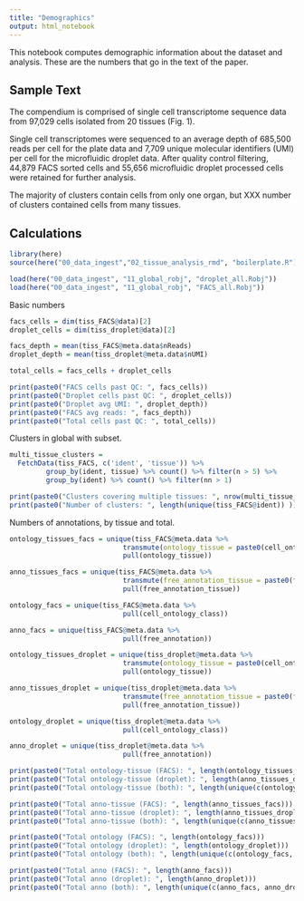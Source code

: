 ```yaml
---
title: "Demographics"
output: html_notebook
---
```


This notebook computes demographic information about the dataset and analysis. These are the numbers that go in the text of the paper.

## Sample Text

The compendium is comprised of single cell transcriptome sequence data from 97,029 cells isolated from 20 tissues (Fig. 1).

Single cell transcriptomes were sequenced to an average depth of 685,500 reads per cell for the plate data and 7,709 unique molecular identifiers (UMI) per cell for the microfluidic droplet data.  After quality control filtering, 44,879 FACS sorted cells and 55,656 microfluidic droplet processed cells were retained for further analysis.  

The majority of clusters contain cells from only one organ, but XXX number of clusters contained cells from many tissues.  

## Calculations

```r
library(here)
source(here("00_data_ingest","02_tissue_analysis_rmd", "boilerplate.R"))
```


```r
load(here("00_data_ingest", "11_global_robj", "droplet_all.Robj"))
load(here("00_data_ingest", "11_global_robj", "FACS_all.Robj"))
```

Basic numbers
```r
facs_cells = dim(tiss_FACS@data)[2]
droplet_cells = dim(tiss_droplet@data)[2]

facs_depth = mean(tiss_FACS@meta.data$nReads)
droplet_depth = mean(tiss_droplet@meta.data$nUMI)

total_cells = facs_cells + droplet_cells
```

```r
print(paste0("FACS cells past QC: ", facs_cells))
print(paste0("Droplet cells past QC: ", droplet_cells))
print(paste0("Droplet avg UMI: ", droplet_depth))
print(paste0("FACS avg reads: ", facs_depth))
print(paste0("Total cells past QC: ", total_cells))
```

Clusters in global with subset.

```r
multi_tissue_clusters = 
  FetchData(tiss_FACS, c('ident', 'tissue')) %>% 
         group_by(ident, tissue) %>% count() %>% filter(n > 5) %>% 
         group_by(ident) %>% count() %>% filter(nn > 1)

print(paste0("Clusters covering multiple tissues: ", nrow(multi_tissue_clusters)))
print(paste0("Number of clusters: ", length(unique(tiss_FACS@ident)) ))

```

Numbers of annotations, by tissue and total.

```r
ontology_tissues_facs = unique(tiss_FACS@meta.data %>% 
                            transmute(ontology_tissue = paste0(cell_ontology_class, tissue)) %>%
                            pull(ontology_tissue))

anno_tissues_facs = unique(tiss_FACS@meta.data %>% 
                            transmute(free_annotation_tissue = paste0(free_annotation, tissue)) %>%
                            pull(free_annotation_tissue))

ontology_facs = unique(tiss_FACS@meta.data %>% 
                            pull(cell_ontology_class))

anno_facs = unique(tiss_FACS@meta.data %>% 
                            pull(free_annotation))

ontology_tissues_droplet = unique(tiss_droplet@meta.data %>% 
                            transmute(ontology_tissue = paste0(cell_ontology_class, tissue)) %>%
                            pull(ontology_tissue))

anno_tissues_droplet = unique(tiss_droplet@meta.data %>% 
                            transmute(free_annotation_tissue = paste0(free_annotation, tissue)) %>%
                            pull(free_annotation_tissue))

ontology_droplet = unique(tiss_droplet@meta.data %>% 
                            pull(cell_ontology_class))

anno_droplet = unique(tiss_droplet@meta.data %>% 
                            pull(free_annotation))

```


```r
print(paste0("Total ontology-tissue (FACS): ", length(ontology_tissues_facs)))
print(paste0("Total ontology-tissue (droplet): ", length(anno_tissues_droplet)))
print(paste0("Total ontology-tissue (both): ", length(unique(c(ontology_tissues_facs, ontology_tissues_droplet)))))

print(paste0("Total anno-tissue (FACS): ", length(anno_tissues_facs)))
print(paste0("Total anno-tissue (droplet): ", length(anno_tissues_droplet)))
print(paste0("Total anno-tissue (both): ", length(unique(c(anno_tissues_facs, anno_tissues_droplet)))))

print(paste0("Total ontology (FACS): ", length(ontology_facs)))
print(paste0("Total ontology (droplet): ", length(ontology_droplet)))
print(paste0("Total ontology (both): ", length(unique(c(ontology_facs, ontology_droplet)))))

print(paste0("Total anno (FACS): ", length(anno_facs)))
print(paste0("Total anno (droplet): ", length(anno_droplet)))
print(paste0("Total anno (both): ", length(unique(c(anno_facs, anno_droplet)))))
```

